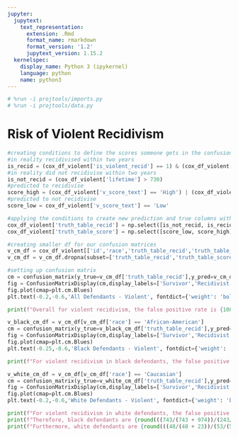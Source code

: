 ```yaml
---
jupyter:
  jupytext:
    text_representation:
      extension: .Rmd
      format_name: rmarkdown
      format_version: '1.2'
      jupytext_version: 1.15.2
  kernelspec:
    display_name: Python 3 (ipykernel)
    language: python
    name: python3
---
```


```python
# %run -i projtools/imports.py
# %run -i projtools/data.py
```

# Risk of Violent Recidivism

```python
#creating conditions to define the scores someone gets in the confusion matrix
#in reality recidivised within two years
is_recid = (cox_df_violent['is_violent_recid'] == 1) & (cox_df_violent['lifetime'] <= 730)
#in reality did not recidivise within two years
is_not_recid = (cox_df_violent['lifetime'] > 730)
#predicted to recidivise
score_high = (cox_df_violent['v_score_text'] == 'High') | (cox_df_violent['v_score_text'] == 'Medium')
#predicted to not recidivise
score_low = cox_df_violent['v_score_text'] == 'Low'

#applying the conditions to create new prediction and true columns with survivor and recidivist values
cox_df_violent['truth_table_recid'] = np.select([is_not_recid, is_recid], ['Survivor','Recidivist'], default=np.nan)
cox_df_violent['truth_table_score'] = np.select([score_low, score_high], ['Survivor','Recidivist'], default=np.nan)
```

```python
#creating smaller df for our confusion matrices
v_cm_df = cox_df_violent[['id','race','truth_table_recid','truth_table_score']]
v_cm_df = v_cm_df.dropna(subset=['truth_table_recid','truth_table_score'])

#setting up confusion matrix
cm = confusion_matrix(y_true=v_cm_df['truth_table_recid'],y_pred=v_cm_df['truth_table_score'],labels=['Survivor','Recidivist'])
fig = ConfusionMatrixDisplay(cm,display_labels=['Survivor','Recidivist'])
fig.plot(cmap=plt.cm.Blues)
plt.text(-0.2,-0.6,'All Defendants - Violent', fontdict={'weight': 'bold', 'size': 16});
```

```python
print(f"Overall for violent recidivism, the false positive rate is {1088/(1088 + 2350)}")
```

```python
v_black_cm_df = v_cm_df[v_cm_df['race'] == 'African-American']
cm = confusion_matrix(y_true=v_black_cm_df['truth_table_recid'],y_pred=v_black_cm_df['truth_table_score'],labels=['Survivor','Recidivist'])
fig = ConfusionMatrixDisplay(cm,display_labels=['Survivor','Recidivist'])
fig.plot(cmap=plt.cm.Blues)
plt.text(-0.25,-0.6,'Black Defendants - Violent', fontdict={'weight': 'bold', 'size': 16});
```

```python
print(f"For violent recidivism in black defendants, the false positive rate is {743/(743 + 974)}")
```

```python
v_white_cm_df = v_cm_df[v_cm_df['race'] == 'Caucasian']
cm = confusion_matrix(y_true=v_white_cm_df['truth_table_recid'],y_pred=v_white_cm_df['truth_table_score'],labels=['Survivor','Recidivist'])
fig = ConfusionMatrixDisplay(cm,display_labels=['Survivor','Recidivist'])
fig.plot(cmap=plt.cm.Blues)
plt.text(-0.2,-0.6,'White Defendants - Violent', fontdict={'weight': 'bold', 'size': 16});
```

```python
print(f"For violent recidivism in white defendants, the false positive rate is {243/(243 + 963)}")
print(f"Therefore, black defendants are {round(((743/(743 + 974))/(243/(243 + 963)) - 1) * 100,2)}% more likely to receive a High Violence COMPAS score and not violently recidivise \nwithin 2 years (false positive) than white defendants.")
print(f"Furthermore, white defendants are {round(((48/(48 + 23))/(53/(53 + 95)) - 1) * 100,2)}% more likely to receive a Low Violence COMPAS score yet still violently recidivise \nwithin 2 years (false negative) than black defendants.")
```
